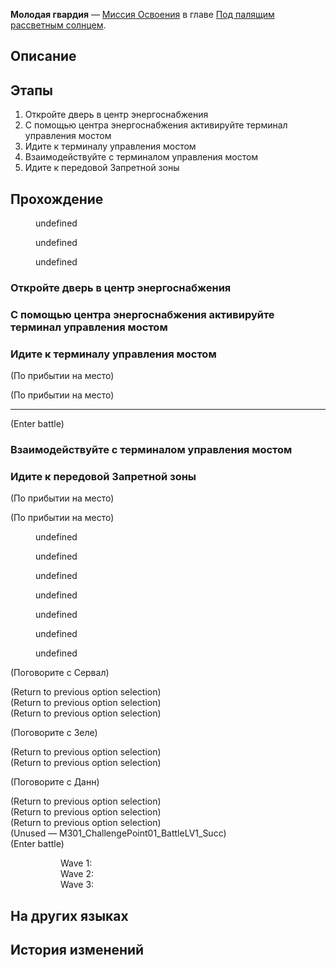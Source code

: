 {{Дополнить|Диалоги.}}
{{Миссия Инфобокс
|id              = 1011102
|Название        = 
|Изображение     = Миссия Освоения Молодая гвардия.png
|Тип             = Миссия Освоения
|События         = 
|Глава           = Под палящим рассветным солнцем
|Условия         = Завершена [[Миссия Освоения]] ''[[Не сотвори кумира]]''
|Персонажи       = Гепард; Данн; Дань Хэн; Зеле; Март 7; Первопроходец; Сервал
|СтартЛокация    = [[Ярило-VI]] — [[Запретная зона Среброгривых Стражей]]
|Локации         = Запретная зона Среброгривых Стражей
|Предыдущая      = Не сотвори кумира
|Следующая       = Отставить разговоры в строю
|Награды         = Опыт Освоения*1 000; Звёздный нефрит*80; Путеводитель путешественника*3; Очищенный эфир*3
}}
'''Молодая гвардия''' — [[Миссия Освоения]] в главе [[Под палящим рассветным солнцем]].

==Описание==
{{Описание|Вам удалось завоевать доверие Гепарда. По вашей просьбе он расчищает дорогу к Стелларону вместе со своими Среброгривыми Стражами.}}

==Этапы==
# Откройте дверь в центр энергоснабжения
# С помощью центра энергоснабжения активируйте терминал управления мостом
# Идите к терминалу управления мостом
# Взаимодействуйте с терминалом управления мостом
# Идите к передовой Запретной зоны

==Прохождение==
{{Дополнить}}

<!--Unknown TalkSentence: 201311101-->
<!--Unknown TalkSentence: 201311102-->
<!--Unknown TalkSentence: 201311103-->
<!--Unknown TalkSentence: 201311104-->
<!--Unknown TalkSentence: 201311105-->
<!--Unknown TalkSentence: 201311106-->
<!--Unknown TalkSentence: 201311107-->
:{{Диалог|Стрелка}} undefined
:<!--Unknown TalkSentence: 201311108-->
::{{tx}}
::{{tx}}
:{{Диалог|Стрелка}} undefined
:<!--Unknown TalkSentence: 201311108-->
::{{tx}}
::{{tx}}
:{{Диалог|Стрелка}} undefined
:<!--Unknown TalkSentence: 201311110-->
::{{tx}}
::{{tx}}
<!--Unknown TalkSentence: 201311108-->
:{{tx}}
:{{tx}}
{{Диалог Конец}}

===Откройте дверь в центр энергоснабжения===
{{Описание миссии|локация=Запретная зона Среброгривых Стражей|Переговоры с Данном прошли легко: вы просто вырубили командира Среброгривых Стражей и получили ключ шифрования от центра энергоснабжения.<br />Все Среброгривые Стражи в Запретной зоне прознали про это и тотчас примчались. Ваша работа - уложить их рядом с Данном.<br />Чего вы ждёте? Скорее откройте дверь в центр энергоснабжения!}}
{{Диалог Начало}}

:<!--0.5-second delay-->
<!--Unknown TalkSentence: 201311915-->
<!--Unknown TalkSentence: 201311916-->
{{Диалог Конец}}

===С помощью центра энергоснабжения активируйте терминал управления мостом===
{{Описание миссии|локация=Запретная зона Среброгривых Стражей|Переговоры с Данном прошли легко: вы просто вырубили командира Среброгривых Стражей и получили ключ шифрования от центра энергоснабжения.<br />Вы успешно использовали ключ, чтобы открыть путь к центру энергоснабжения. Теперь настала очередь эксперта по механике Сервал продемонстрировать свои навыки.}}
{{Диалог Начало}}

{{Диалог Конец}}

===Идите к терминалу управления мостом===
{{Описание миссии|локация=Запретная зона Среброгривых Стражей|Сервал успешно запустила центр энергоснабжения. Трубы, соединяющие терминалы управления мостом, также были подключены без проблем.<br />Поспешите к терминалу управления и пересеките мост, прежде чем вас окружат Среброгривые Стражи!}}
{{Диалог Начало}}
;(По прибытии на место)

;(По прибытии на место)
----
<!--Unknown TalkSentence: 201311301-->
<!--Unknown TalkSentence: 201311302-->
<!--Unknown TalkSentence: 201311303-->
;(Enter battle)
:{{Enemy List|Автоматон-гризли*1}}
{{Диалог Конец}}

===Взаимодействуйте с терминалом управления мостом===
{{Описание миссии|локация=Запретная зона Среброгривых Стражей|Сервал успешно запустила центр энергоснабжения. Трубы, соединяющие терминалы управления мостом, также были подключены без проблем.<br />После победы над автоматонами активация терминала была лишь вопросом времени.<br />Однако для вас сейчас самое главное - это время, не стоит расслабляться.<br />Не тратьте зря время, поспешите к терминалу управления и перейдите мост!}}
{{Диалог Начало}}

{{Диалог Конец}}

===Идите к передовой Запретной зоны===
{{Описание миссии|локация=Запретная зона Среброгривых Стражей|С глухим звуком вращающийся мост встал на место. Только этот мост отделяет вас от передовой Фрагментума.<br />По ту сторону моста лишь бескрайний потусторонний мир. Здесь сражалось бесчисленное количество солдат, пока они не теряли контроль над собственным телом.<br />Теперь самые храбрые из них повернули своё оружие против вас и ждут вашего прибытия.}}
{{Диалог Начало}}
;(По прибытии на место)

;(По прибытии на место)
<!--Unknown TalkSentence: 201311601-->
<!--Unknown TalkSentence: 201311602-->
<!--Unknown TalkSentence: 201311603-->
<!--Unknown TalkSentence: 201311604-->
<!--Unknown TalkSentence: 201311605-->
<!--Unknown TalkSentence: 201311606-->
<!--Unknown TalkSentence: 201311607-->
<!--Unknown TalkSentence: 201311608-->
<!--Unknown TalkSentence: 201311609-->
<!--Unknown TalkSentence: 201311610-->
<!--Unknown TalkSentence: 201311611-->
<!--Unknown TalkSentence: 201311612-->
<!--Unknown TalkSentence: 201311613-->
<!--Unknown TalkSentence: 201311614-->
<!--Unknown TalkSentence: 201311615-->
<!--Unknown TalkSentence: 201311616-->
<!--Unknown TalkSentence: 201311617-->
<!--Unknown TalkSentence: 201311618-->
<!--Unknown TalkSentence: 201311619-->
<!--Unknown TalkSentence: 201311620-->
<!--Unknown TalkSentence: 201311621-->
<!--Unknown TalkSentence: 201311622-->
<!--Unknown TalkSentence: 201311623-->
:{{Диалог|Стрелка}} undefined
:<!--Unknown TalkSentence: 201311624-->
::{{tx}}
:{{Диалог|Стрелка}} undefined
:{{Диалог|Стрелка}} undefined
:<!--Unknown TalkSentence: 201311626-->
::{{tx}}
:{{tx}}
<!--Unknown TalkSentence: 201311922-->
<!--Unknown TalkSentence: 201311923-->
<!--Unknown TalkSentence: 201311801-->
<!--Unknown TalkSentence: 201311802-->
<!--Unknown TalkSentence: 201311803-->
<!--Unknown TalkSentence: 201311804-->
<!--Unknown TalkSentence: 201311805-->
<!--Unknown TalkSentence: 201311806-->
:{{Диалог|Стрелка}} undefined
:{{Диалог|Стрелка}} undefined
:{{Диалог|Стрелка}} undefined
:{{Диалог|Стрелка}} undefined

;(Поговорите с Сервал)
<!--Unknown TalkSentence: 201312001-->
;(Return to previous option selection)
;(Return to previous option selection)
;(Return to previous option selection)

;(Поговорите с Зеле)
<!--Unknown TalkSentence: 201312101-->
<!--Unknown TalkSentence: 201312102-->
;(Return to previous option selection)
;(Return to previous option selection)

;(Поговорите с Данн)
<!--Unknown TalkSentence: 501029818-->
;(Return to previous option selection)
;(Return to previous option selection)
;(Return to previous option selection)
;(Unused &mdash; M301_ChallengePoint01_BattleLV1_Succ)
;(Enter battle)
:::Wave 1: {{Enemy List|Солдат Среброгривых Стражей*2; Стрелок Среброгривых Стражей*1}}
:::Wave 2: {{Enemy List|Солдат Среброгривых Стражей*1; Стрелок Среброгривых Стражей*2}}
:::Wave 3: {{Enemy List|Солдат Среброгривых Стражей*1; Лейтенант Среброгривых Стражей*1; Стрелок Среброгривых Стражей*1}}
{{Диалог Конец}}

==На других языках==
{{На других языках
|en   = Young Guard
|zhs  = 青年近卫军
|zht  = 青年近衛軍
|ja   = 青年近衛部隊
|ko   = 청년 근위병
|es   = Joven guardián
|fr   = Jeune garde
|ru   = Молодая гвардия
|th   = กองกำลังวัยเยาว์
|vi   = Quân Cận Vệ Trẻ Tuổi
|de   = Junge Wache
|id   = Penjaga Muda
|pt   = Jovem Guarda
}}

==История изменений==
{{История изменений|2.7}}
